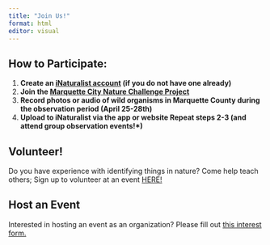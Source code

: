 ```yaml
---
title: "Join Us!"
format: html
editor: visual
---
```


## How to Participate:

1.  **Create an [iNaturalist account](https://www.inaturalist.org/signup) (if you do not have one already)**
2.  **Join the [Marquette City Nature Challenge Project](https://www.inaturalist.org/projects/city-nature-challenge-2025-marquette-mi)**
3.  **Record photos or audio of wild organisms in Marquette County during the observation period (April 25-28th)**
4.  **Upload to iNaturalist via the app or website Repeat steps 2-3 (and attend group observation events!\*)**

## Volunteer!
Do you have experience with identifying things in nature? Come help teach others; Sign up to volunteer at an event [HERE!](https://forms.gle/MA3gvFaPDroDoiym8)

## Host an Event
Interested in hosting an event as an organization? Please fill out [this interest form.](https://forms.gle/sXq5jo75zScPejhm9)
